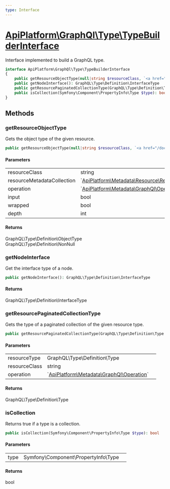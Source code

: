 ```yaml
---
type: Interface
---
```


# [ApiPlatform\GraphQl\Type\TypeBuilderInterface](/docs/vmain/reference/GraphQl/Type/TypeBuilderInterface)

Interface implemented to build a GraphQL type.



```php
interface ApiPlatform\GraphQl\Type\TypeBuilderInterface
{
    public getResourceObjectType(null|string $resourceClass, `<a href="/docs/vmain/reference/Metadata/Resource/ResourceMetadataCollection">ApiPlatform\Metadata\Resource\ResourceMetadataCollection</a>` $resourceMetadataCollection, `<a href="/docs/vmain/reference/Metadata/GraphQl/Operation">ApiPlatform\Metadata\GraphQl\Operation</a>` $operation, bool $input, bool $wrapped, int $depth): GraphQL\Type\Definition\ObjectType|GraphQL\Type\Definition\NonNull
    public getNodeInterface(): GraphQL\Type\Definition\InterfaceType
    public getResourcePaginatedCollectionType(GraphQL\Type\Definition\Type $resourceType, string $resourceClass, `<a href="/docs/vmain/reference/Metadata/GraphQl/Operation">ApiPlatform\Metadata\GraphQl\Operation</a>` $operation): GraphQL\Type\Definition\Type
    public isCollection(Symfony\Component\PropertyInfo\Type $type): bool
}
```
## Methods

### getResourceObjectType

Gets the object type of the given resource.

```php
public getResourceObjectType(null|string $resourceClass, `<a href="/docs/vmain/reference/Metadata/Resource/ResourceMetadataCollection">ApiPlatform\Metadata\Resource\ResourceMetadataCollection</a>` $resourceMetadataCollection, `<a href="/docs/vmain/reference/Metadata/GraphQl/Operation">ApiPlatform\Metadata\GraphQl\Operation</a>` $operation, bool $input, bool $wrapped, int $depth): GraphQL\Type\Definition\ObjectType|GraphQL\Type\Definition\NonNull
```

#### Parameters

<table><tbody>
<tr><td>resourceClass</td><td>string</td><td></td></tr><tr><td>resourceMetadataCollection</td><td>`<a href="/docs/vmain/reference/Metadata/Resource/ResourceMetadataCollection">ApiPlatform\Metadata\Resource\ResourceMetadataCollection</a>`</td><td></td></tr><tr><td>operation</td><td>`<a href="/docs/vmain/reference/Metadata/GraphQl/Operation">ApiPlatform\Metadata\GraphQl\Operation</a>`</td><td></td></tr><tr><td>input</td><td>bool</td><td></td></tr><tr><td>wrapped</td><td>bool</td><td></td></tr><tr><td>depth</td><td>int</td><td></td></tr>
</tbody>
</table>

#### Returns

GraphQL\Type\Definition\ObjectType<br />GraphQL\Type\Definition\NonNull

### getNodeInterface

Get the interface type of a node.

```php
public getNodeInterface(): GraphQL\Type\Definition\InterfaceType
```

#### Returns

GraphQL\Type\Definition\InterfaceType

### getResourcePaginatedCollectionType

Gets the type of a paginated collection of the given resource type.

```php
public getResourcePaginatedCollectionType(GraphQL\Type\Definition\Type $resourceType, string $resourceClass, `<a href="/docs/vmain/reference/Metadata/GraphQl/Operation">ApiPlatform\Metadata\GraphQl\Operation</a>` $operation): GraphQL\Type\Definition\Type
```

#### Parameters

<table><tbody>
<tr><td>resourceType</td><td>GraphQL\Type\Definition\Type</td><td></td></tr><tr><td>resourceClass</td><td>string</td><td></td></tr><tr><td>operation</td><td>`<a href="/docs/vmain/reference/Metadata/GraphQl/Operation">ApiPlatform\Metadata\GraphQl\Operation</a>`</td><td></td></tr>
</tbody>
</table>

#### Returns

GraphQL\Type\Definition\Type

### isCollection

Returns true if a type is a collection.

```php
public isCollection(Symfony\Component\PropertyInfo\Type $type): bool
```

#### Parameters

<table><tbody>
<tr><td>type</td><td>Symfony\Component\PropertyInfo\Type</td><td></td></tr>
</tbody>
</table>

#### Returns

bool
